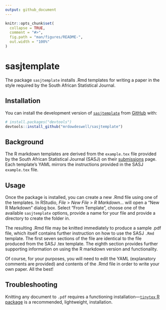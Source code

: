 ```yaml
---
output: github_document
---
```


<!-- README.md is generated from README.Rmd. Please edit that file. To render README.md use `devtools::build_readme()` -->

```r
knitr::opts_chunk$set(
  collapse = TRUE,
  comment = "#>",
  fig.path = "man/figures/README-",
  out.width = "100%"
)
```

# sasjtemplate

<!-- badges: start -->
<!-- badges: end -->

The package `sasjtemplate` installs .Rmd templates for writing a paper in the style required by the South African Statistical Journal.

## Installation

You can install the development version of [`sasjtemplate`](https://github.com/mrdowdeswell/sasjtemplate) from [GitHub](https://github.com/) with:

``` r
# install.packages("devtools")
devtools::install_github("mrdowdeswell/sasjtemplate")
```

## Background

The R markdown templates are derived from the `example.tex` file provided by the South African Statistical Journal (SASJ) on their [submissions](https://www.journals.ac.za/index.php/sasj/about/submissions) page. Each template's YAML mirrors the instructions provided in the SASJ `example.tex` file.

## Usage

Once the package is installed, you can create a new .Rmd file using one of the templates. In RStudio, _File_ > _New File_ > _R Markdown..._ will open a "New R Markdown" dialog box. Select "From Template", choose one of the available `sasjtemplate` options, provide a name for your file and provide a directory to create the folder in.

The resulting .Rmd file may be knitted immediately to produce a sample .pdf file, which itself contains further instruction on how to use the SASJ `.Rmd` template. The first seven sections of the file are identical to the file produced from the SASJ .tex template. The eighth section provides further supporting information on using the R markdown version and functionality.

Of course, for your purposes, you will need to edit the YAML (explanatory comments are provided) and contents of the .Rmd file in order to write your own paper. All the best!

## Troubleshooting

Knitting any document to `.pdf` requires a functioning \LaTeX installation---[`tinytex` R package](https://yihui.org/tinytex/) is a recommended, lightweight, \LaTeX installation.
